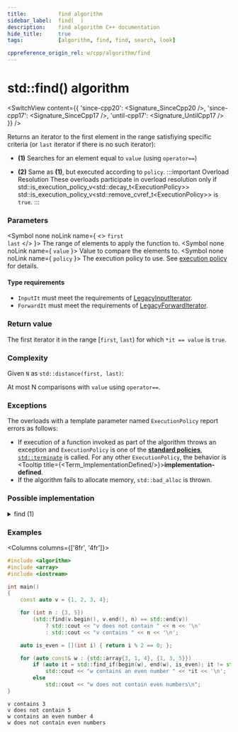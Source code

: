 ```yaml
---
title:			find algorithm
sidebar_label:	find(  )
description:	find algorithm C++ documentation
hide_title:		true
tags:			[algorithm, find, find, search, look]

cppreference_origin_rel: w/cpp/algorithm/find
---
```



<!-- Terms -->


<!----------------- Codes ---------------------->


# std::find() algorithm

<SwitchView content={{
  'since-cpp20': <Signature_SinceCpp20 />,
  'since-cpp17': <Signature_SinceCpp17 />,
  'until-cpp17': <Signature_UntilCpp17 />
}} />


Returns an iterator to the first element in the range satisfiying specific criteria (or `last` iterator if there is no such iterator):

- **(1)** Searches for an element equal to `value` (using `operator==`)

- **(2)** Same as **(1)**, but executed according to `policy`.
	:::important Overload Resolution
	These overloads participate in overload resolution only if
	<Until v='cpp20'> std::is_execution_policy_v&lt;std::decay_t&lt;ExecutionPolicy&gt;&gt; </Until> <Since v='cpp20'>std::is_execution_policy_v&lt;std::remove_cvref_t&lt;ExecutionPolicy&gt;&gt;</Since> is <code>true</code>.
	:::

### Parameters

<SymbolTable>

  <Symbol none noLink name={ <> <code>first</code> <br/> <code>last</code> </> }>
    The range of elements to apply the function to.
  </Symbol>
  <Symbol none noLink name={ <code>value</code> }>
    Value to compare the elements to.
  </Symbol>
  <Symbol none noLink name={ <code>policy</code> }>
    The execution policy to use. See <a href="#">execution policy</a> for details.
  </Symbol>

</SymbolTable>

#### Type requirements

- `InputIt` must meet the requirements of [LegacyInputIterator](/docs/named_req/LegacyInputIterator).
- `ForwardIt` must meet the requirements of [LegacyForwardIterator](/docs/named_req/LegacyForwardIterator).

### Return value

The first iterator it in the range [`first`, `last`) for which `*it == value` is `true`.

### Complexity

Given `N` as `std::distance(first, last)`:

At most N comparisons with `value` using `operator==`.

### Exceptions

The overloads with a template parameter named `ExecutionPolicy` report errors as follows:
- If execution of a function invoked as part of the algorithm throws an exception and `ExecutionPolicy` is one of the [**standard policies**](#), [`std::terminate`](#) is called.
	For any other `ExecutionPolicy`, the behavior is <Tooltip title={<Term_ImplementationDefined/>}>**implementation-defined**</Tooltip>.
- If the algorithm fails to allocate memory, `std::bad_alloc` is thrown.

### Possible implementation

<details>
<summary>find (1)</summary>

```cpp
template<class InputIt, class T>
constexpr InputIt find(InputIt first, InputIt last, const T& value)
{
    for (; first != last; ++first)
        if (*first == value)
            return first;

    return last;
}
```

</details>

### Examples

<Columns columns={['8fr', '4fr']}>
<div>

```cpp title='Main.cpp' showLineNumbers
#include <algorithm>
#include <array>
#include <iostream>

int main()
{
    const auto v = {1, 2, 3, 4};

    for (int n : {3, 5})
        (std::find(v.begin(), v.end(), n) == std::end(v))
            ? std::cout << "v does not contain " << n << '\n'
            : std::cout << "v contains " << n << '\n';

    auto is_even = [](int i) { return i % 2 == 0; };

    for (auto const& w : {std::array{3, 1, 4}, {1, 3, 5}})
        if (auto it = std::find_if(begin(w), end(w), is_even); it != std::end(w))
            std::cout << "w contains an even number " << *it << '\n';
        else
            std::cout << "w does not contain even numbers\n";
}
```

</div>
<div>

```plaintext title="Output"
v contains 3
v does not contain 5
w contains an even number 4
w does not contain even numbers
```

</div>
</Columns>
